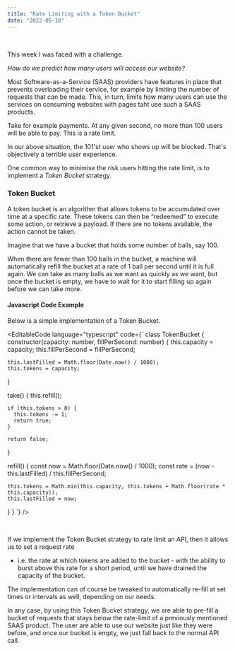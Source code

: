 ```yaml
---
title: "Rate Limiting with a Token Bucket"
date: "2022-05-10"
---
```


<br />

This week I was faced with a challenge.

*How do we predict how many users will access our website?*

Most Software-as-a-Service (SAAS) providers have features in place that prevents overloading their service, for example by limiting the number of requests that can be made.
This, in turn, limits how many users can use the services on consuming websites with pages taht use such a SAAS products.

Take for example payments. At any given second, no more than 100 users will be able to pay. This is a rate limit.

In our above situation, the 101'st user who shows up will be blocked. That's objectively a terrible user experience.

One common way to minimise the risk users hitting the rate limit, is to implement a *Token Bucket* strategy.

### Token Bucket

A token bucket is an algorithm that allows tokens to be accumulated over time at a specific rate.
These tokens can then be “redeemed” to execute some action, or retrieve a payload. If there are no tokens available, the action cannot be taken.

Imagine that we have a bucket that holds some number of balls, say 100.

When there are fewer than 100 balls in the bucket, a machine will automatically refill the bucket
at a rate of 1 ball per second until it is full again. We can take as many balls as we want as
quickly as we want, but once the bucket is empty, we have to wait for it to start filling up again
before we can take more.

#### Javascript Code Example

Below is a simple implementation of a Token Bucket.

<EditableCode
  language="typescript"
  code={`
class TokenBucket {
  constructor(capacity: number, fillPerSecond: number) {
    this.capacity = capacity;
    this.fillPerSecond = fillPerSecond;

    this.lastFilled = Math.floor(Date.now() / 1000);
    this.tokens = capacity;
  }

  take() {
    this.refill();

    if (this.tokens > 0) {
      this.tokens -= 1;
      return true;
    }

    return false;
  }

  refill() {
    const now = Math.floor(Date.now() / 1000);
    const rate = (now - this.lastFilled) / this.fillPerSecond;

    this.tokens = Math.min(this.capacity, this.tokens + Math.floor(rate * this.capacity));
    this.lastFilled = now;
  }
}
`}
/>

<br />

If we implement the Token Bucket strategy to rate limit an API, then it allows us to set a request rate
- i.e. the rate at which tokens are added to the bucket - with the ability to burst above this rate for
a short period, until we have drained the capacity of the bucket.

The implementation can of course be tweaked to automatically re-fill at set times or intervals as well, depending on our needs.

In any case, by using this Token Bucket strategy, we are able to pre-fill a bucket of requests that stays below the rate-limit
of a previously mentioned SAAS product. The user are able to use our website just like they were before, and once our bucket is empty, we just fall back to the normal API call.
